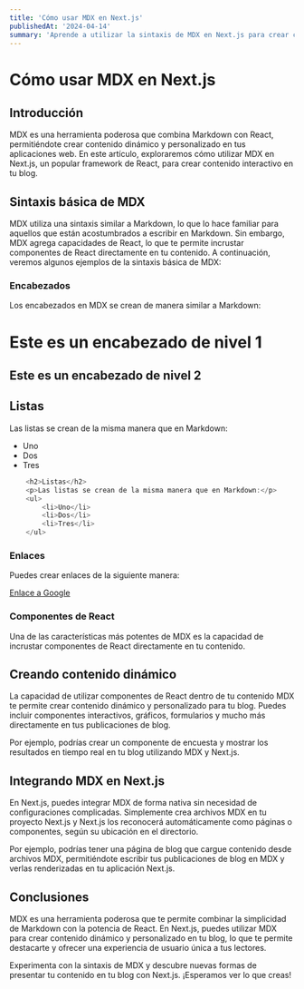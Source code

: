 ```yaml
---
title: 'Cómo usar MDX en Next.js'
publishedAt: '2024-04-14'
summary: 'Aprende a utilizar la sintaxis de MDX en Next.js para crear contenido dinámico en tu blog.'
---
```


# Cómo usar MDX en Next.js

## Introducción

MDX es una herramienta poderosa que combina Markdown con React, permitiéndote crear contenido dinámico y personalizado en tus aplicaciones web. En este artículo, exploraremos cómo utilizar MDX en Next.js, un popular framework de React, para crear contenido interactivo en tu blog.

## Sintaxis básica de MDX

MDX utiliza una sintaxis similar a Markdown, lo que lo hace familiar para aquellos que están acostumbrados a escribir en Markdown. Sin embargo, MDX agrega capacidades de React, lo que te permite incrustar componentes de React directamente en tu contenido. A continuación, veremos algunos ejemplos de la sintaxis básica de MDX:

### Encabezados

Los encabezados en MDX se crean de manera similar a Markdown:

# Este es un encabezado de nivel 1

## Este es un encabezado de nivel 2

## Listas

Las listas se crean de la misma manera que en Markdown:

- Uno
- Dos
- Tres

```csharp
    <h2>Listas</h2>
    <p>Las listas se crean de la misma manera que en Markdown:</p>
    <ul>
        <li>Uno</li>
        <li>Dos</li>
        <li>Tres</li>
    </ul>
```

### Enlaces

Puedes crear enlaces de la siguiente manera:

[Enlace a Google](https://www.google.com/)

### Componentes de React

Una de las características más potentes de MDX es la capacidad de incrustar componentes de React directamente en tu contenido.

## Creando contenido dinámico

La capacidad de utilizar componentes de React dentro de tu contenido MDX te permite crear contenido dinámico y personalizado para tu blog. Puedes incluir componentes interactivos, gráficos, formularios y mucho más directamente en tus publicaciones de blog.

Por ejemplo, podrías crear un componente de encuesta y mostrar los resultados en tiempo real en tu blog utilizando MDX y Next.js.

## Integrando MDX en Next.js

En Next.js, puedes integrar MDX de forma nativa sin necesidad de configuraciones complicadas. Simplemente crea archivos MDX en tu proyecto Next.js y Next.js los reconocerá automáticamente como páginas o componentes, según su ubicación en el directorio.

Por ejemplo, podrías tener una página de blog que cargue contenido desde archivos MDX, permitiéndote escribir tus publicaciones de blog en MDX y verlas renderizadas en tu aplicación Next.js.

## Conclusiones

MDX es una herramienta poderosa que te permite combinar la simplicidad de Markdown con la potencia de React. En Next.js, puedes utilizar MDX para crear contenido dinámico y personalizado en tu blog, lo que te permite destacarte y ofrecer una experiencia de usuario única a tus lectores.

Experimenta con la sintaxis de MDX y descubre nuevas formas de presentar tu contenido en tu blog con Next.js. ¡Esperamos ver lo que creas!
